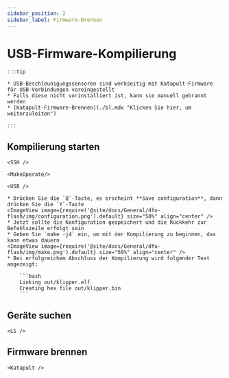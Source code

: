 ```yaml
---
sidebar_position: 2
sidebar_label: Firmware-Brennen
---
```




# USB-Firmware-Kompilierung

    :::tip

    * USB-Beschleunigungssensoren sind werkseitig mit Katapult-Firmware für USB-Verbindungen voreingestellt
    * Falls diese nicht vorinstalliert ist, kann sie manuell gebrannt werden
    * [Katapult-Firmware-Brennen](./bl.mdx "Klicken Sie hier, um weiterzuleiten")

    :::

## Kompilierung starten

    <SSH />

    <MakeOperate/>

    <USB />

    * Drücken Sie die `Q`-Taste, es erscheint **Save configuration**, dann drücken Sie die `Y`-Taste
    <ImageView image={require('@site/docs/General/dfu-flash/img/configuration.png').default} size="50%" align="center" />
    * Jetzt sollte die Konfiguration gespeichert und die Rückkehr zur Befehlszeile erfolgt sein
    * Geben Sie `make -j4` ein, um mit der Kompilierung zu beginnen, das kann etwas dauern
    <ImageView image={require('@site/docs/General/dfu-flash/img/make.png').default} size="50%" align="center" />
    * Bei erfolgreichem Abschluss der Kompilierung wird folgender Text angezeigt:

        ```bash
        Linking out/klipper.elf
        Creating hex file out/klipper.bin
        ```

## Geräte suchen

    <LS />


## Firmware brennen


    <Katapult />


